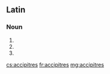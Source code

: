 {{also|Accipitres}}
==Latin==

===Noun===
{{la-noun-form|accipitrēs}}

# {{inflection of|accipiter||nom|p|lang=la}}
# {{inflection of|accipiter||acc|p|lang=la}}
# {{inflection of|accipiter||voc|p|lang=la}}

[[cs:accipitres]]
[[fr:accipitres]]
[[mg:accipitres]]